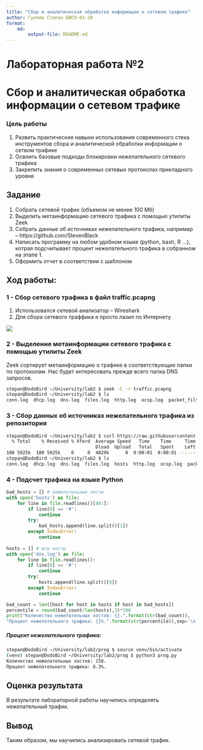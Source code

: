 ---
title: "Сбор и аналитическая обработка информации о сетевом трафике"
author: Гуляев Степан БИСО-01-20
format:
    md:
        output-file: README.md
---

# Лабораторная работа №2
# Сбор и аналитическая обработка информации о сетевом трафике

### Цель работы
1. Развить практические навыки использования современного стека инструментов сбора и аналитической обработки информации о сетвом трафике
2. Освоить базовые подходы блокировки нежелательного сетевого трафика
3. Закрепить знания о современных сетевых протоколах прикладного уровня

## Задание
1. Собрать сетевой трафик (объемом не менее 100 Мб)
2. Выделить метаинформацию сетевого трафика с помощью утилиты Zeek
3. Собрать данные об источниках нежелательного трафика, например – https://github.com/StevenBlack
4. Написать программу на любом удобном языке (python, bash, R …), котрая подсчитывает процент нежелательного трафика в собранном на этапе 1.
5. Оформить отчет в соответствии с шаблоном

## Ход работы:

### 1 - Сбор сетевого трафика в файл traffic.pcapng
1. Использовался сетевой анализатор – Wireshark
2. Для сбора сетевого траффика я просто лазил по Интернету

![](./traffic.png)

### 2 - Выделение метаинформации сетевого трафика с помощью утилиты Zeek

Zeek сортирует метаинформацию о трафике в соответствующие папки по протоколам. Нас будет интересовать прежде всего папка DNS запросов.

```bash
stepan@DodoBird ~/University/lab2 $ zeek -C -r traffic.pcapng
stepan@DodoBird ~/University/lab2 $ ls
conn.log  dhcp.log  dns.log  files.log  http.log  ocsp.log  packet_filter.log  ssl.log  traffic.pcapng  weird.log  x509.log
```

### 3 - Сбор данных об источниках нежелательного трафика из репозитория

```bash
stepan@DodoBird ~/University/lab2 $ curl https://raw.githubusercontent.com/StevenBlack/hosts/master/hosts -o hosts
  % Total    % Received % Xferd  Average Speed   Time    Time     Time  Current
                                 Dload  Upload   Total   Spent    Left  Speed
100 5925k  100 5925k    0     0  4829k      0  0:00:01  0:00:01 --:--:-- 4833k
stepan@DodoBird ~/University/lab2 $ ls
conn.log  dhcp.log  dns.log  files.log  hosts  http.log  ocsp.log  packet_filter.log  ssl.log  traffic.pcapng  weird.log  x509.log
``` 

### 4 - Подсчет трафика на языке Python

```python
bad_hosts = [] # нежелательные хосты
with open('hosts') as file:
    for line in file.readlines()[40:]:
        if line[0] == '#':
            continue
        try:
            bad_hosts.append(line.split()[1])
        except IndexError:
            continue
        
hosts = [] # все хосты
with open('dns.log') as file:
    for line in file.readlines():
        if line[0] == '#':
            continue
        try:
            hosts.append(line.split()[9])
        except IndexError:
            continue

bad_count = len([host for host in hosts if host in bad_hosts])
percentile = round(bad_count/len(hosts),3)*100
print("Количество нежелательных хостов: {}.".format(str(bad_count)),
"Процент нежелательного трафика: {}%.".format(str(percentile)),sep='\n')
```

##### Процент нежелательного трафика:

```bash
stepan@DodoBird ~/University/lab2/prog $ source venv/bin/activate
(venv) stepan@DodoBird ~/University/lab2/prog $ python3 prog.py
Количество нежелательных хостов: 158.
Процент нежелательного трафика: 8.3%.
```

## Оценка результата
В результате лабораторной работы научились определять нежелательный трафик.

## Вывод
Таким образом, мы научились анализировать сетевой трафик.